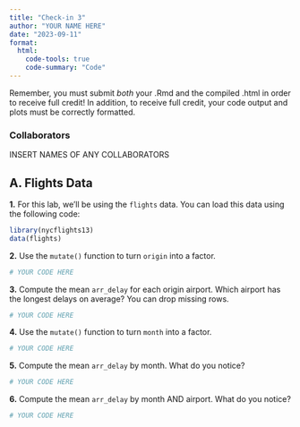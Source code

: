 ```yaml
---
title: "Check-in 3"
author: "YOUR NAME HERE"
date: "2023-09-11"
format: 
  html:
    code-tools: true
    code-summary: "Code"
---
```


Remember, you must submit *both* your .Rmd and the compiled .html in order to receive full credit! In addition, to receive full credit, your code output and plots must be correctly formatted.

### Collaborators

INSERT NAMES OF ANY COLLABORATORS

## A. Flights Data

**1.**  For this lab, we'll be using the `flights` data. You can load this data using the following code:

```r
library(nycflights13)
data(flights)
```

**2.** Use the `mutate()` function to turn `origin` into a factor.

```r
# YOUR CODE HERE
```

**3.** Compute the mean `arr_delay` for each origin airport. Which airport has the longest delays on average? You can drop missing rows.

```r
# YOUR CODE HERE
```

<!--# YOUR ANSWER/EXPLANATION HERE -->


**4.** Use the `mutate()` function to turn `month` into a factor.

```r
# YOUR CODE HERE
```

<!--# YOUR ANSWER/EXPLANATION HERE -->


**5.** Compute the mean `arr_delay` by month. What do you notice?

```r
# YOUR CODE HERE
```

<!--# YOUR ANSWER/EXPLANATION HERE -->


**6.** Compute the mean `arr_delay` by month AND airport. What do you notice?

```r
# YOUR CODE HERE
```

<!--# YOUR ANSWER/EXPLANATION HERE -->
